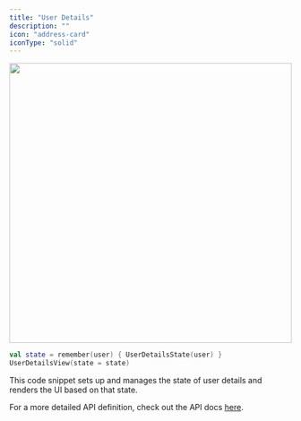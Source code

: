 ```yaml
---
title: "User Details"
description: ""
icon: "address-card"
iconType: "solid"
---
```


<img 
height="500"  
width="100%"
src="/images/android-sdk/user-details-view.png"
/>

```Kotlin
val state = remember(user) { UserDetailsState(user) }
UserDetailsView(state = state)

```

 This code snippet sets up and manages the state of user details and 
 renders the UI based on that state.

For a more detailed API definition, check out the API docs [here](https://docs.botstacks.ai/api-reference/introduction).



